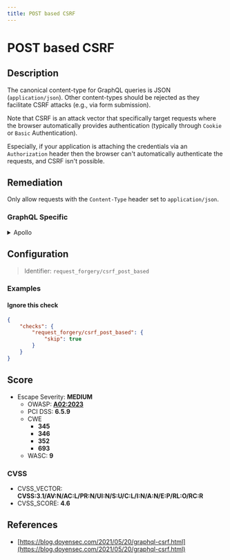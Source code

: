 ```yaml
---
title: POST based CSRF
---
```


# POST based CSRF

## Description

The canonical content-type for GraphQL queries is JSON (`application/json`). Other content-types should be rejected as they facilitate CSRF attacks (e.g., via form submission).

Note that CSRF is an attack vector that specifically target requests where the browser automatically provides authentication (typically through `Cookie` or `Basic` Authentication).

Especially, if your application is attaching the credentials via an `Authorization` header then the browser can't automatically authenticate the requests, and CSRF isn't possible.


## Remediation

Only allow requests with the `Content-Type` header set to `application/json`.



### GraphQL Specific

<details>
    <summary>Apollo</summary>

Only allow requests with the `Content-Type` header set to `application/json`.

With Express.js, the `enforce-content-type` middleware can be used to block unwanted content types.

```javascript
 const enforceContentType = require('enforce-content-type')

 app.use(enforceContentType({
     type: 'application/json'
 }))
 ```

 See: [enforce-content-type GitHub Repo](https://github.com/codepunkt/enforce-content-type).


</details>


## Configuration

> Identifier: `request_forgery/csrf_post_based`



### Examples



#### Ignore this check

```json
{
    "checks": {
        "request_forgery/csrf_post_based": {
            "skip": true
        }
    }
}
```




## Score

- Escape Severity: **<span className="medium-severity">MEDIUM</span>**
  - OWASP: **[A02:2023](https://github.com/OWASP/API-Security/blob/master/editions/2023/en/0xa2-broken-authentication.md)**
  - PCI DSS: **6.5.9**
  - CWE
    - **345**
    - **346**
    - **352**
    - **693**
  - WASC: **9**
  
  

### CVSS

- CVSS_VECTOR: **CVSS:3.1/AV:N/AC:L/PR:N/UI:N/S:U/C:L/I:N/A:N/E:P/RL:O/RC:R**
- CVSS_SCORE: **4.6**

## References

- [https://blog.doyensec.com/2021/05/20/graphql-csrf.html](https://blog.doyensec.com/2021/05/20/graphql-csrf.html)
  